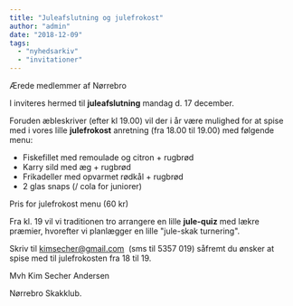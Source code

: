 ```yaml
---
title: "Juleafslutning og julefrokost"
author: "admin"
date: "2018-12-09"
tags: 
  - "nyhedsarkiv"
  - "invitationer"
---
```


Ærede medlemmer af Nørrebro

I inviteres hermed til **juleafslutning** mandag d. 17 december.

Foruden æbleskriver (efter kl 19.00) vil der i år være mulighed for at spise med i vores lille **julefrokost** anretning (fra 18.00 til 19.00) med følgende menu:

- Fiskefillet med remoulade og citron + rugbrød
- Karry sild med æg + rugbrød
- Frikadeller med opvarmet rødkål + rugbrød
- 2 glas snaps (/ cola for juniorer)

Pris for julefrokost menu (60 kr)

Fra kl. 19 vil vi traditionen tro arrangere en lille **jule-quiz** med lækre præmier, hvorefter vi planlægger en lille "jule-skak turnering".

Skriv til kimsecher@gmail.com  (sms til 5357 019) såfremt du ønsker at spise med til julefrokosten fra 18 til 19.

Mvh Kim Secher Andersen

Nørrebro Skakklub.
